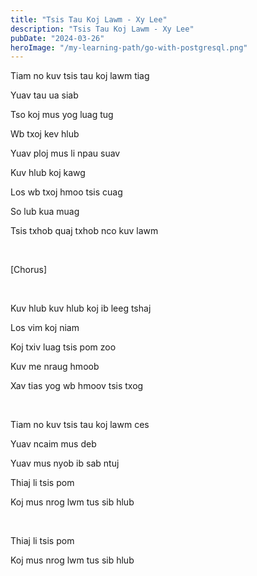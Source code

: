 ```yaml
---
title: "Tsis Tau Koj Lawm - Xy Lee"
description: "Tsis Tau Koj Lawm - Xy Lee"
pubDate: "2024-03-26"
heroImage: "/my-learning-path/go-with-postgresql.png"
---
```


Tiam no kuv tsis tau koj lawm tiag

Yuav tau ua siab

Tso koj mus yog luag tug

Wb txoj kev hlub

Yuav ploj mus li npau suav

Kuv hlub koj kawg

Los wb txoj hmoo tsis cuag

So lub kua muag

Tsis txhob quaj txhob nco kuv lawm

<br />

[Chorus]

<br />

Kuv hlub kuv hlub koj ib leeg tshaj

Los vim koj niam

Koj txiv luag tsis pom zoo

Kuv me nraug hmoob

Xav tias yog wb hmoov tsis txog

<br />

Tiam no kuv tsis tau koj lawm ces

Yuav ncaim mus deb

Yuav mus nyob ib sab ntuj

Thiaj li tsis pom

Koj mus nrog lwm tus sib hlub

<br />

Thiaj li tsis pom

Koj mus nrog lwm tus sib hlub
